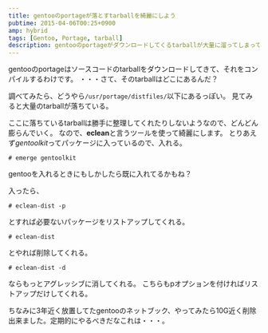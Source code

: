 ```yaml
---
title: gentooのportageが落とすtarballを綺麗にしよう
pubtime: 2015-04-06T00:25+0900
amp: hybrid
tags: [Gentoo, Portage, tarball]
description: gentooのportageがダウンロードしてくるtarballが大量に溜ってしまっていたのですが、不要なものを見つけて綺麗にしてくれるツールがありました。
---
```


gentooのportageはソースコードのtarballをダウンロードしてきて、それをコンパイルするわけです。
・・・さて、そのtarballはどこにあるんだ？

調べてみたら、どうやら`/usr/portage/distfiles/`以下にあるっぽい。
見てみると大量のtarballが落ちている。

ここに落ちているtarballは勝手に整理してくれたりしないようなので、どんどん膨らんでいく。
なので、**eclean**と言うツールを使って綺麗にします。
とりあえず*gentoolkit*ってパッケージに入っているので、入れる。
```
# emerge gentoolkit
```
gentooを入れるときにもしかしたら既に入れてるかもね？

入ったら、
```
# eclean-dist -p
```
とすれば必要ないパッケージをリストアップしてくれる。

```
# eclean-dist
```
とやれば削除してくれる。

```
# eclean-dist -d
```
ならもっとアグレッシブに消してくれる。
こちらもpオプションを付ければリストアップだけしてくれる。

ちなみに3年近く放置してたgentooのネットブック、やってみたら10G近く削除出来ました。定期的にやるべきだなこれは・・・。

